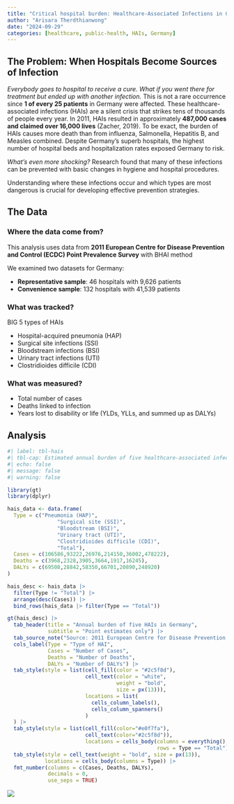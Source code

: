 ```yaml
---
title: "Critical hospital burden: Healthcare-Associated Infections in Germany"
author: "Arisara Therdthianwong"
date: "2024-09-29"
categories: [healthcare, public-health, HAIs, Germany]
---
```


## The Problem: When Hospitals Become Sources of Infection
*Everybody goes to hospital to receive a cure. What if you went there for treatment but ended up with another infection.* This is not a rare occurrence since **1 of every 25 patients** in Germany were affected. These healthcare-associated infections (HAIs) are a silent crisis that strikes tens of thousands of people every year. In 2011, HAIs resulted in approximately **487,000 cases and claimed over 16,000 lives** (Zacher, 2019). To be exact, the burden of HAIs causes more death than from influenza, Salmonella, Hepatitis B, and Measles combined. Despite Germany’s superb hospitals, the highest number of hospital beds and hospitalization rates exposed Germany to risk. 

*What’s even more shocking?* Research found that many of these infections can be prevented with basic changes in hygiene and hospital procedures.

Understanding where these infections occur and which types are most dangerous is crucial for developing effective prevention strategies.

## The Data
### Where the data come from?
This analysis uses data from **2011 European Centre for Disease Prevention and Control (ECDC) Point Prevalence Survey** with BHAI method

We examined two datasets for Germany:

-	**Representative sample**: 46 hospitals with 9,626 patients
-	**Convenience sample**: 132 hospitals with 41,539 patients

### What was tracked?
BIG 5 types of HAIs

-	Hospital-acquired pneumonia (HAP)
-	Surgical site infections (SSI)
-	Bloodstream infections (BSI)
-	Urinary tract infections (UTI)
- Clostridioides difficile (CDI)

### What was measured?
-	Total number of cases
-	Deaths linked to infection
-	Years lost to disability or life (YLDs, YLLs, and summed up as DALYs)

## Analysis

```r
#| label: tbl-hais
#| tbl-cap: Estimated annual burden of five healthcare-associated infections (HAIs) in Germany, 2011.
#| echo: false
#| message: false
#| warning: false

library(gt)
library(dplyr)

hais_data <- data.frame(
  Type = c("Pneumonia (HAP)",
                "Surgical site (SSI)",
                "Bloodstream (BSI)",
                "Urinary tract (UTI)",
                "Clostridioides difficile (CDI)",
                "Total"),
  Cases = c(106586,93222,26976,214150,36002,478222),
  Deaths = c(3968,2328,3905,3664,1917,16245),
  DALYs = c(69508,28842,58350,66701,20890,248920)
)

hais_desc <- hais_data |>
  filter(Type != "Total") |>
  arrange(desc(Cases)) |>
  bind_rows(hais_data |> filter(Type == "Total"))

gt(hais_desc) |>
  tab_header(title = "Annual burden of five HAIs in Germany",
             subtitle = "Point estimates only") |>
  tab_source_note("Source: 2011 European Centre for Disease Prevention and Control (ECDC) Point Prevalence Survey") |>
  cols_label(Type = "Type of HAI",
             Cases = "Number of Cases",
             Deaths = "Number of Deaths",
             DALYs = "Number of DALYs") |>
  tab_style(style = list(cell_fill(color = "#2c5f8d"),
                         cell_text(color = "white", 
                                   weight = "bold", 
                                   size = px(13))),
                         locations = list(
                           cells_column_labels(),
                           cells_column_spanners()
                         )
  ) |>
  tab_style(style = list(cell_fill(color="#e0f7fa"),
                         cell_text(color="#2c5f8d")),
                         locations = cells_body(columns = everything(), 
                                                rows = Type == "Total")) |>
  tab_style(style = cell_text(weight = "bold", size = px(13)),
            locations = cells_body(columns = Type)) |>
  fmt_number(columns = c(Cases, Deaths, DALYs),
             decimals = 0,
             use_seps = TRUE)
```


![](thumbnail.jpg)


